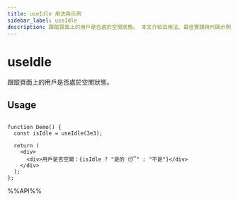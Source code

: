 ```yaml
---
title: useIdle 用法與示例
sidebar_label: useIdle
description: 跟蹤頁面上的用戶是否處於空閒狀態。 本文介紹其用法、最佳實踐與代碼示例。適用於 React 開發中需要處理副作用的場景。
---
```

# useIdle

跟蹤頁面上的用戶是否處於空閒狀態。

## Usage

```tsx live

function Demo() {
  const isIdle = useIdle(3e3);

  return (
    <div>
      <div>用戶是否空闒：{isIdle ? "是的 😴" : "不是"}</div>
    </div>
  );
};

```

%%API%%